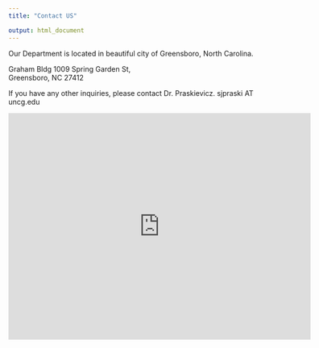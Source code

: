 ```yaml
---
title: "Contact US"

output: html_document
---
```



Our Department is located in beautiful city of Greensboro, North Carolina. 

Graham Bldg 1009 Spring Garden St, <br>
Greensboro, NC 27412


If you have any other inquiries, please contact Dr. Praskievicz.  sjpraski AT uncg.edu

<p>
<iframe src="https://www.google.com/maps/embed?pb=!1m18!1m12!1m3!1d1917.6720446450565!2d-79.80803956759858!3d36.06600396488527!2m3!1f0!2f0!3f0!3m2!1i1024!2i768!4f13.1!3m3!1m2!1s0x8853191551a62be1%3A0x2064bd77398457ec!2sGraham%20Bldg%2C%201009%20Spring%20Garden%20St%2C%20Greensboro%2C%20NC%2027412!5e0!3m2!1sen!2sus!4v1695313132989!5m2!1sen!2sus" width="600" height="450" style="border:0;" allowfullscreen="" loading="lazy" referrerpolicy="no-referrer-when-downgrade"></iframe>

</p>